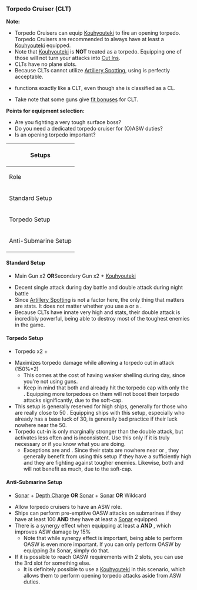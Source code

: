 === Torpedo Cruiser (CLT) ===
'''Note:'''
* Torpedo Cruisers can equip {{TorpedoWeapon}}[[Kouhyouteki]] to fire an opening torpedo. Torpedo Cruisers are recommended to always have at least a {{TorpedoWeapon}}[[Kouhyouteki]] equipped.
* Note that {{TorpedoWeapon}}[[Kouhyouteki]] is '''NOT''' treated as a torpedo. Equipping one of those will not turn your attacks into [http://kancolle.wikia.com/wiki/Combat#Night_Battle_Special_Attacks Cut Ins].
* CLTs have no plane slots.
* Because CLTs cannot utilize [[Artillery Spotting]], using {{YellowGun}} is perfectly acceptable.
* {{ShipLink|Abukuma Kai Ni}} functions exactly like a CLT, even though she is classified as a CL.
* Take note that some guns give [[Overweight Penalty and Fit Gun Bonus|fit bonuses]] for CLT.

'''Points for equipment selection:'''
* Are you fighting a very tough surface boss?
* Do you need a dedicated torpedo cruiser for (O)ASW duties?
* Is an opening torpedo important?

{| style="width:700px;" class="wikitable mw-collapsible"
|-
! colspan="5" |Setups
|-
! scope="col"|Role
! scope="col"|Equipment #1
! scope="col"|Equipment #2
! scope="col"|Equipment #3
! scope="col"|Equipment #4
|-
|Standard Setup
|{{TorpedoWeapon}}[[Kouhyouteki]]
|{{RedGunMedium}}'''OR'''{{YellowGun}}
|{{RedGunMedium}}'''OR'''{{YellowGun}}
|N/A
|-
|Torpedo Setup
|{{TorpedoWeapon}}[[Kouhyouteki]]
|{{TorpedoWeapon}}[[Torpedo]]
|{{TorpedoWeapon}}[[Torpedo]]
|N/A
|-
|Anti-Submarine Setup
|Wildcard
|{{Sonar}}[[Sonar]]
|{{Sonar}}'''OR'''{{DepthCharge}}
|N/A
|}

====Standard Setup====
*{{RedGunMedium}}Main Gun x2 '''OR'''{{YellowGun}}Secondary Gun x2 + {{TorpedoWeapon}}[[Kouhyouteki]]
* Decent single attack during day battle and double attack during night battle
* Since [[Artillery Spotting]] is not a factor here, the only thing that matters are stats. It does not matter whether you use a {{RedGunMedium}} or a {{YellowGun}}.
* Because CLTs have innate very high {{Firepower}} and {{Torpedo}} stats, their double attack is incredibly powerful, being able to destroy most of the toughest enemies in the game.


====Torpedo Setup====
*{{TorpedoWeapon}}Torpedo x2 + {{TorpedoWeapon}}{{EquipmentLink|Kouhyouteki}}
* Maximizes torpedo damage while allowing a torpedo cut in attack (150%*2)
** This comes at the cost of having weaker shelling during day, since you're not using guns.
** Keep in mind that both {{ShipLink|Kitakami/Kai Ni|text=Kitakami}} and {{ShipLink|Ooi/Kai Ni|text=Ooi}} already hit the torpedo cap with only the {{EquipmentLink|Kouhyouteki}}. Equipping more torpedoes on them will not boost their torpedo attacks significantly, due to the soft-cap.
* This setup is generally reserved for high {{Luck}} ships, generally for those who are really close to 50 {{Luck}}. Equipping ships with this setup, especially {{ShipLink|Kitakami/Kai Ni|text=Kitakami}} who already has a base luck of 30, is generally bad practice if their luck nowhere near the 50.
* Torpedo cut-in is only marginally stronger than the double attack, but activates less often and is inconsistent. Use this only if it is truly necessary or if you know what you are doing.
** Exceptions are {{ShipLink|Kiso/Kai Ni}} and {{ShipLink|Abukuma/Kai Ni}}. Since their {{Torpedo}} stats are nowhere near {{ShipLink|Kitakami/Kai Ni|text=Kitakami}} or {{ShipLink|Ooi/Kai Ni|text=Ooi}}, they generally benefit from using this setup if they have a sufficiently high {{Luck}} and they are fighting against tougher enemies. Likewise, both {{ShipLink|Kitakami/Kai Ni|text=Kitakami}} and {{ShipLink|Ooi/Kai Ni|text=Ooi}} will not benefit as much, due to the soft-cap.


====Anti-Submarine Setup====
*{{Sonar}}[[Sonar]] + {{DepthCharge}}[[Depth Charge]] '''OR''' {{Sonar}}[[Sonar]] + {{Sonar}}[[Sonar]] '''OR''' Wildcard
* Allow torpedo cruisers to have an ASW role.
* Ships can perform pre-emptive OASW attacks on submarines if they have at least 100 {{ASW}} '''AND''' they have at least a {{Sonar}}[[Sonar]] equipped.
* There is a synergy effect when equipping at least a {{Sonar}} '''AND''' {{DepthCharge}}, which improves ASW damage by 15%
** Note that while synergy effect is important, being able to perform OASW is even more important. If you can only perform OASW by equipping 3x Sonar, simply do that.
* If it is possible to reach OASW requirements with 2 slots, you can use the 3rd slot for something else.
** It is definitely possible to use a {{TorpedoWeapon}}[[Kouhyouteki]] in this scenario, which allows them to perform opening torpedo attacks aside from ASW duties.